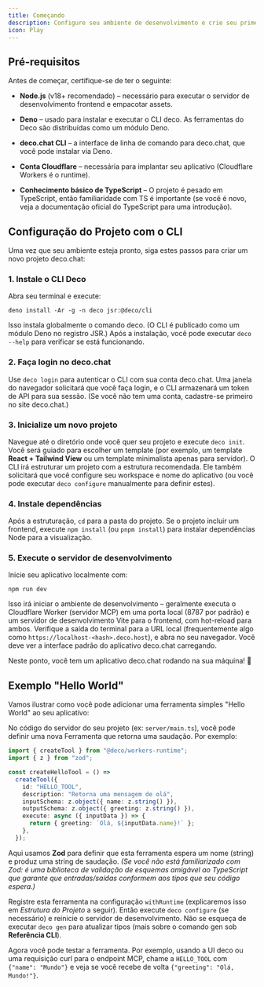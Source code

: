 ```yaml
---
title: Começando
description: Configure seu ambiente de desenvolvimento e crie seu primeiro projeto deco.chat
icon: Play
---
```


## Pré-requisitos

Antes de começar, certifique-se de ter o seguinte:

- **Node.js** (v18+ recomendado) – necessário para executar o servidor de desenvolvimento frontend e empacotar assets.

- **Deno** – usado para instalar e executar o CLI deco. As ferramentas do Deco são distribuídas como um módulo Deno.

- **deco.chat CLI** – a interface de linha de comando para deco.chat, que você pode instalar via Deno.

- **Conta Cloudflare** – necessária para implantar seu aplicativo (Cloudflare Workers é o runtime).

- **Conhecimento básico de TypeScript** – O projeto é pesado em TypeScript, então familiaridade com TS é importante (se você é novo, veja a documentação oficial do TypeScript para uma introdução).

## Configuração do Projeto com o CLI

Uma vez que seu ambiente esteja pronto, siga estes passos para criar um novo projeto deco.chat:

### 1. Instale o CLI Deco

Abra seu terminal e execute:

```shell
deno install -Ar -g -n deco jsr:@deco/cli
```

Isso instala globalmente o comando deco. (O CLI é publicado como um módulo Deno no registro JSR.) Após a instalação, você pode executar `deco --help` para verificar se está funcionando.

### 2. Faça login no deco.chat

Use `deco login` para autenticar o CLI com sua conta deco.chat. Uma janela do navegador solicitará que você faça login, e o CLI armazenará um token de API para sua sessão. (Se você não tem uma conta, cadastre-se primeiro no site deco.chat.)

### 3. Inicialize um novo projeto

Navegue até o diretório onde você quer seu projeto e execute `deco init`. Você será guiado para escolher um template (por exemplo, um template **React + Tailwind View** ou um template minimalista apenas para servidor). O CLI irá estruturar um projeto com a estrutura recomendada. Ele também solicitará que você configure seu workspace e nome do aplicativo (ou você pode executar `deco configure` manualmente para definir estes).

### 4. Instale dependências

Após a estruturação, `cd` para a pasta do projeto. Se o projeto incluir um frontend, execute `npm install` (ou `pnpm install`) para instalar dependências Node para a visualização.

### 5. Execute o servidor de desenvolvimento

Inicie seu aplicativo localmente com:

```shell
npm run dev
```

Isso irá iniciar o ambiente de desenvolvimento – geralmente executa o Cloudflare Worker (servidor MCP) em uma porta local (8787 por padrão) e um servidor de desenvolvimento Vite para o frontend, com hot-reload para ambos. Verifique a saída do terminal para a URL local (frequentemente algo como `https://localhost-<hash>.deco.host`), e abra no seu navegador. Você deve ver a interface padrão do aplicativo deco.chat carregando.

Neste ponto, você tem um aplicativo deco.chat rodando na sua máquina! 🎉

## Exemplo "Hello World"

Vamos ilustrar como você pode adicionar uma ferramenta simples "Hello World" ao seu aplicativo:

No código do servidor do seu projeto (ex: `server/main.ts`), você pode definir uma nova Ferramenta que retorna uma saudação. Por exemplo:

```ts
import { createTool } from "@deco/workers-runtime";
import { z } from "zod";

const createHelloTool = () =>
  createTool({
    id: "HELLO_TOOL",
    description: "Retorna uma mensagem de olá",
    inputSchema: z.object({ name: z.string() }),
    outputSchema: z.object({ greeting: z.string() }),
    execute: async ({ inputData }) => {
      return { greeting: `Olá, ${inputData.name}!` };
    },
  });
```

Aqui usamos **Zod** para definir que esta ferramenta espera um nome (string) e produz uma string de saudação. _(Se você não está familiarizado com Zod: é uma biblioteca de validação de esquemas amigável ao TypeScript que garante que entradas/saídas conformem aos tipos que seu código espera.)_

Registre esta ferramenta na configuração `withRuntime` (explicaremos isso em _Estrutura do Projeto_ a seguir). Então execute `deco configure` (se necessário) e reinicie o servidor de desenvolvimento. Não se esqueça de executar `deco gen` para atualizar tipos (mais sobre o comando gen sob **Referência CLI**).

Agora você pode testar a ferramenta. Por exemplo, usando a UI deco ou uma requisição curl para o endpoint MCP, chame a `HELLO_TOOL` com `{"name": "Mundo"}` e veja se você recebe de volta `{"greeting": "Olá, Mundo!"}`.
